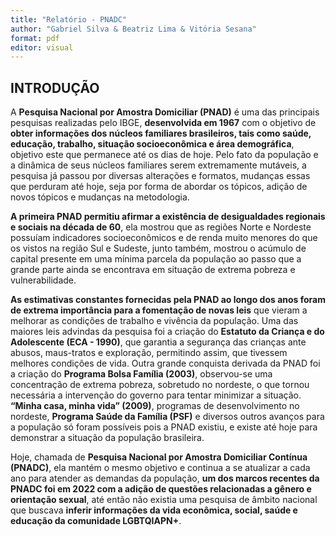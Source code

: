 ```yaml
---
title: "Relatório - PNADC"
author: "Gabriel Silva & Beatriz Lima & Vitória Sesana"
format: pdf
editor: visual
---
```


## INTRODUÇÃO

A **Pesquisa Nacional por Amostra Domiciliar (PNAD)** é uma das principais pesquisas realizadas pelo IBGE, **desenvolvida em 1967** com o objetivo de **obter informações dos núcleos familiares brasileiros, tais como saúde, educação, trabalho, situação socioeconômica e área demográfica**, objetivo este que permanece até os dias de hoje. Pelo fato da população e a dinâmica de seus núcleos familiares serem extremamente mutáveis, a pesquisa já passou por diversas alterações e formatos, mudanças essas que perduram até hoje, seja por forma de abordar os tópicos, adição de novos tópicos e mudanças na metodologia.

**A primeira PNAD permitiu afirmar a existência de desigualdades regionais e sociais na década de 60**, ela mostrou que as regiões Norte e Nordeste possuíam indicadores socioeconômicos e de renda muito menores do que os vistos na região Sul e Sudeste, junto também, mostrou o acúmulo de capital presente em uma mínima parcela da população ao passo que a grande parte ainda se encontrava em situação de extrema pobreza e vulnerabilidade.

**As estimativas constantes fornecidas pela PNAD ao longo dos anos foram de extrema importância para a fomentação de novas leis** que vieram a melhorar as condições de trabalho e vivência da população. Uma das maiores leis advindas da pesquisa foi a criação do **Estatuto da Criança e do Adolescente (ECA - 1990)**, que garantia a segurança das crianças ante abusos, maus-tratos e exploração, permitindo assim, que tivessem melhores condições de vida. Outra grande conquista derivada da PNAD foi a criação do **Programa Bolsa Família (2003)**, observou-se uma concentração de extrema pobreza, sobretudo no nordeste, o que tornou necessária a intervenção do governo para tentar minimizar a situação. **“Minha casa, minha vida” (2009)**, programas de desenvolvimento no nordeste, **Programa Saúde da Família (PSF)** e diversos outros avanços para a população só foram possíveis pois a PNAD existiu, e existe até hoje para demonstrar a situação da população brasileira.

Hoje, chamada de **Pesquisa Nacional por Amostra Domiciliar Contínua (PNADC)**, ela mantém o mesmo objetivo e continua a se atualizar a cada ano para atender as demandas da população, **um dos marcos recentes da PNADC foi em 2022 com a adição de questões relacionadas a gênero e orientação sexual**, até então não existia uma pesquisa de âmbito nacional que buscava **inferir informações da vida econômica, social, saúde e educação da comunidade LGBTQIAPN+**.
